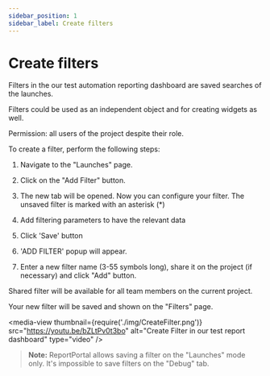 ```yaml
---
sidebar_position: 1
sidebar_label: Create filters
---
```


# Create filters

Filters in the our test automation reporting dashboard are saved searches of the launches.

Filters could be used as an independent object and for creating widgets as well.

Permission: all users of the project despite their role.

To create a filter, perform the following steps:

1. Navigate to the "Launches" page.

2. Click on the "Add Filter" button.

3. The new tab will be opened. Now you can configure your filter. The unsaved filter is marked with an asterisk (\*)

4. Add filtering parameters to have the relevant data

5. Click 'Save' button

6. 'ADD FILTER' popup will appear.

7. Enter a new filter name (3-55 symbols long), share it on the project (if necessary)
and click "Add" button. 

Shared filter will be available for all team members on the current project.

Your new filter will be saved and shown on the "Filters" page.

<media-view thumbnail={require('./img/CreateFilter.png')} src="https://youtu.be/bZLtPv0t3bo" alt="Create Filter in our test report dashboard" type="video" />

>**Note:** ReportPortal allows saving a filter on the "Launches" mode only. It's
impossible to save filters on the "Debug" tab.
